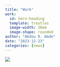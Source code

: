 ```yaml
---
title: "Work"
work:
  id: hero-heading
  template: trestles
  image-width: 20em
  image-shape: rounded
author: "Abdou R. Wade"
date: "2023-12-23"
categories: [news]
---
```


![](images/under-construction-warning-sign-vector.jpg)
